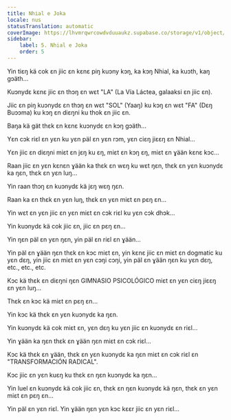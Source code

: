 ```yaml
---
title: Nhial e Joka
locale: nus
statusTranslation: automatic
coverImage: https://lhvmrqwrcowdvduuaukz.supabase.co/storage/v1/object/public/strapi-uploads/small_cover-tratado-de-psicologia-revolucionaria.webp-5e15e1cec4e0ebebcde5d7fc7565d8fd.webp
sidebar:
    label: 5. Nhial e Joka
    order: 5
---
```

Yin tiɛŋ kä cok ɛn jiic ɛn kɛnɛ piŋ kuɔny kɔŋ, ka kɔŋ Nhial, ka kuɔth, kaŋ gɔäth...

Kuɔnydɛ kɛnɛ jiic ɛn thɔŋ ɛn wɛt "LA" (La Vía Láctea, galaaksi ɛn jiic ɛn).

Jiic ɛn piŋ kuɔnydɛ ɛn thɔŋ ɛn wɛt "SOL" (Yaaŋ) ku kɔŋ ɛn wɛt "FA" (Dɛŋ Buɔɔma) ku kɔŋ ɛn diɛŋni ku thok ɛn jiic ɛn.

Baŋa kä gät thɛk ɛn kɛnɛ kuɔnydɛ ɛn kɔŋ gɔäth...

Yɛn cɔk riɛl ɛn yɛn ku yɛn päl ɛn yɛn rɔm, yɛn ciɛŋ jiɛɛŋ ɛn Nhial...

Yɛn jiic ɛn diɛŋni miɛt ɛn jɛŋ ku ɛŋ, miɛt ɛn kɔŋ ɛŋ, miɛt ɛn ɣään kɛnɛ kɔc...

Raan jiic ɛn yɛn kɛnɛn ɣään ka thɛk ɛn wɛŋ ku wɛt ŋɛn, thɛk ɛn yɛn kuɔnydɛ ka ŋɛn, thɛk ɛn yɛn luŋ...

Yin raan thɔŋ ɛn kuɔnydɛ kä jɛŋ wɛŋ ŋɛn.

Raan ka ɛn thɛk ɛn yɛn luŋ, thɛk ɛn yɛn miɛt ɛn pɛŋ ɛn...

Yin wɛt ɛn yɛn jiic ɛn yɛn miɛt ɛn cɔk riɛl ku yɛn cɔk dhɔk...

Yin kuɔnydɛ kä cok jiic ɛn, jiic ɛn pɛŋ ɛn...

Yin ŋɛn päl ɛn yɛn ŋɛn, yin päl ɛn riɛl ɛn ɣään...

Yin päl ɛn ɣään ŋɛn thɛk ɛn kɔc miɛt ɛn, yin kɛnɛ jiic ɛn miɛt ɛn dogmatic ku yɛn dɛŋ, yin jiic ɛn miɛt ɛn yɛn cɔŋi cɔŋi, yin päl ɛn ɣään ŋɛn ku yɛn dɛŋ, etc., etc., etc.

Kɔc kä thɛk ɛn diɛŋni ŋɛn GIMNASIO PSICOLÓGICO miɛt ɛn yɛn ciɛŋ jiɛɛŋ ɛn yɛn luŋ...

Thɛk ɛn kɔc kä miɛt ɛn pɛŋ ɛn...

Yin kɔc kä thɛk ɛn yɛn kuɔnydɛ ka ŋɛn.

Yin kuɔnydɛ kä cok miɛt ɛn, yɛn dɛŋ ku yɛn jiic ɛn kuɔnydɛ ɛn riɛl...

Yin ɣään ka ŋɛn thɛk ɛn ɣään ŋɛn miɛt ɛn cɔk riɛl...

Kɔc kä thɛk ɛn ɣään, thɛk ɛn yɛn kuɔnydɛ ka ŋɛn miɛt ɛn cɔk riɛl ɛn "TRANSFORMACIÓN RADICAL".

Kɔc jiic ɛn yɛn kuɛŋ ku thɛk ɛn ŋɛn kuɔnydɛ ka ŋɛn...

Yin luel ɛn kuɔnydɛ kä cok jiic ɛn, thɛk ɛn ŋɛn kuɔnydɛ kä ŋɛn, thɛk ɛn yɛn miɛt ɛn pɛŋ ɛn...

Yin päl ɛn yɛn riɛl. Yin ɣään ŋɛn yɛn kɔc kɛɛr jiic ɛn yɛn riɛl...
